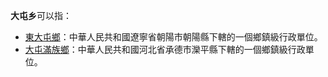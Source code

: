 '''大屯乡'''可以指：
{{PRC admin/disambig|13/05/26/202/000|13/05/81/202/000|21/07/82/206/000|41/09/22/208/000|51/34/34/210/000|52/05/02/206/000}}
*[[東大屯鄉|東大屯鄉]]：中華人民共和國遼寧省朝陽市朝陽縣下轄的一個鄉鎮級行政單位。
*[[大屯滿族鄉|大屯滿族鄉]]：中華人民共和國河北省承德市灤平縣下轄的一個鄉鎮級行政單位。
{{disambig|cat=三字中国乡名消歧义}}